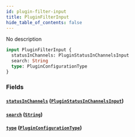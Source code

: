 ```yaml
---
id: plugin-filter-input
title: PluginFilterInput
hide_table_of_contents: false
---
```


No description

```graphql
input PluginFilterInput {
  statusInChannels: PluginStatusInChannelsInput
  search: String
  type: PluginConfigurationType
}
```

### Fields

#### [`statusInChannels`](#) ([`PluginStatusInChannelsInput`](../../../developer/api-reference/inputs/plugin-status-in-channels-input))

#### [`search`](#) ([`String`](../../../developer/api-reference/scalars/string))

#### [`type`](#) ([`PluginConfigurationType`](../../../developer/api-reference/enums/plugin-configuration-type))
